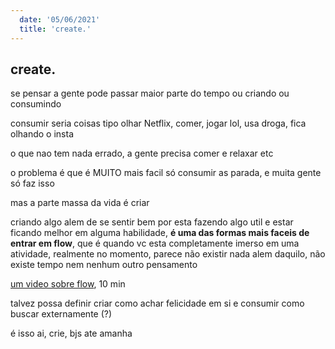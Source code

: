 ```yaml
---
  date: '05/06/2021'
  title: 'create.'
---
```


## create.

se pensar a gente pode passar maior parte do tempo ou criando ou consumindo

consumir seria coisas tipo olhar Netflix, comer, jogar lol, usa droga, fica olhando o insta

o que nao tem nada errado, a gente precisa comer e relaxar etc

o problema é que é MUITO mais facil só consumir as parada, e muita gente só faz isso

mas a parte massa da vida é criar

criando algo alem de se sentir bem por esta fazendo algo util e
estar ficando melhor em alguma habilidade, **é uma das formas mais faceis de entrar em flow**,
que é quando vc esta completamente imerso em uma atividade, realmente no momento,
parece não existir nada alem daquilo, não existe tempo nem nenhum outro pensamento

[um video sobre flow](https://www.youtube.com/watch?v=kj1hLFSORTQ&t=296s), 10 min

talvez possa definir criar como achar felicidade em si e consumir como buscar externamente (?)

é isso ai, crie, bjs ate amanha
